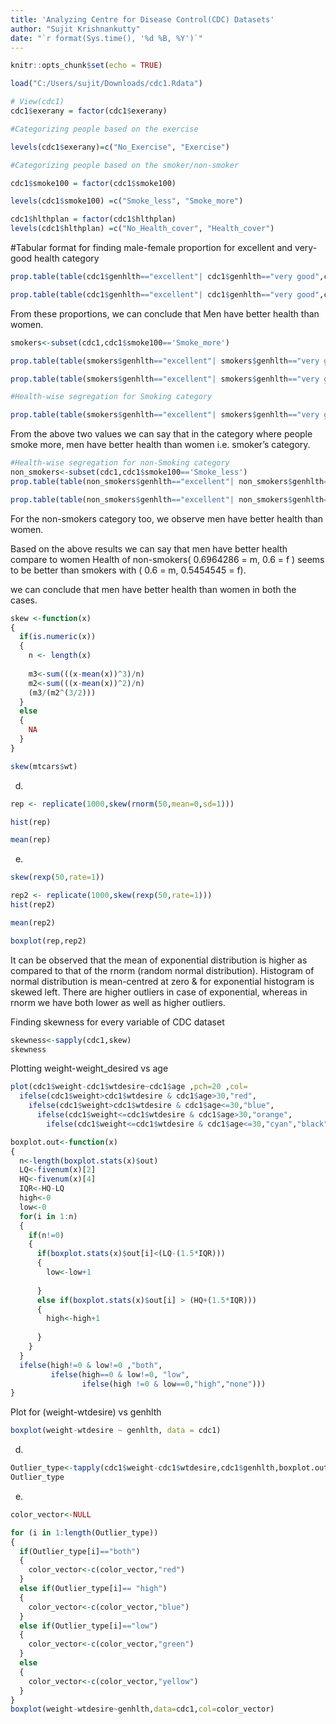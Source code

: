 ---
title: 'Analyzing Centre for Disease Control(CDC) Datasets'
author: "Sujit Krishnankutty"
date: "`r format(Sys.time(), '%d %B, %Y')`"
---

```{r setup, include=FALSE}
knitr::opts_chunk$set(echo = TRUE)
```



```{r}

load("C:/Users/sujit/Downloads/cdc1.Rdata")

# View(cdc1)
cdc1$exerany = factor(cdc1$exerany)

#Categorizing people based on the exercise

levels(cdc1$exerany)=c("No_Exercise", "Exercise")

#Categorizing people based on the smoker/non-smoker

cdc1$smoke100 = factor(cdc1$smoke100)

levels(cdc1$smoke100) =c("Smoke_less", "Smoke_more")

cdc1$hlthplan = factor(cdc1$hlthplan)
levels(cdc1$hlthplan) =c("No_Health_cover", "Health_cover")


```

#Tabular format for finding male-female proportion for excellent and very-good health category

```{r}
prop.table(table(cdc1$genhlth=="excellent"| cdc1$genhlth=="very good",cdc1$gender),2)

prop.table(table(cdc1$genhlth=="excellent"| cdc1$genhlth=="very good",cdc1$gender),2)[4]


```
From these proportions, we can conclude that Men have better health than women.

```{r}

smokers<-subset(cdc1,cdc1$smoke100=='Smoke_more')

prop.table(table(smokers$genhlth=="excellent"| smokers$genhlth=="very good",smokers$gender),2)

prop.table(table(smokers$genhlth=="excellent"| smokers$genhlth=="very good",smokers$gender),2)[2]
```
```{r}
#Health-wise segregation for Smoking category

prop.table(table(smokers$genhlth=="excellent"| smokers$genhlth=="very good",smokers$gender),2)[4]
```
From the above two values we can say that in the category where people smoke more, men have better health than women i.e. smoker's category.


```{r}
#Health-wise segregation for non-Smoking category
non_smokers<-subset(cdc1,cdc1$smoke100=='Smoke_less')
prop.table(table(non_smokers$genhlth=="excellent"| non_smokers$genhlth=="very good",non_smokers$gender),2)

prop.table(table(non_smokers$genhlth=="excellent"| non_smokers$genhlth=="very good",non_smokers$gender),2)[2]
```
For the non-smokers category too, we observe men have better health than women.




Based on the above results we can say that men have better health compare to women
Health of non-smokers( 0.6964286 = m, 0.6 = f ) seems to be better than smokers with ( 0.6 = m, 0.5454545 = f).

we can conclude that men have better health than women in both the cases.



```{r}
skew <-function(x)
{
  if(is.numeric(x))
  {
    n <- length(x)
    
    m3<-sum(((x-mean(x))^3)/n)
    m2<-sum(((x-mean(x))^2)/n)
    (m3/(m2^(3/2)))
  }
  else
  {
    NA
  }  
}
```


```{r}
skew(mtcars$wt)
```


d.
```{r}
rep <- replicate(1000,skew(rnorm(50,mean=0,sd=1)))

hist(rep)
```
```{r}
mean(rep)

```
e.
```{r}

skew(rexp(50,rate=1))

```

```{r}
rep2 <- replicate(1000,skew(rexp(50,rate=1)))
hist(rep2)
```

```{r}
mean(rep2)
```


```{r}
boxplot(rep,rep2)
```

It can be observed that the mean of exponential distribution is higher as compared to that of the rnorm (random normal distribution).
Histogram of normal distribution is mean-centred at zero & for exponential histogram is skewed left.
There are higher outliers in case of exponential, whereas in rnorm we have both lower as well as higher outliers.

Finding skewness for every variable of CDC dataset
```{r}

skewness<-sapply(cdc1,skew)
skewness

```

Plotting weight-weight_desired vs age

```{r}
plot(cdc1$weight-cdc1$wtdesire~cdc1$age ,pch=20 ,col=
  ifelse(cdc1$weight>cdc1$wtdesire & cdc1$age>30,"red",
    ifelse(cdc1$weight>cdc1$wtdesire & cdc1$age<=30,"blue",
      ifelse(cdc1$weight<=cdc1$wtdesire & cdc1$age>30,"orange",
        ifelse(cdc1$weight<=cdc1$wtdesire & cdc1$age<=30,"cyan","black")))), xlab = "Age", ylab = "Weight- Weight_desire")
```

```{r}
boxplot.out<-function(x)
{
  n<-length(boxplot.stats(x)$out)
  LQ<-fivenum(x)[2]
  HQ<-fivenum(x)[4]
  IQR<-HQ-LQ
  high<-0
  low<-0
  for(i in 1:n)
  {
    if(n!=0)
    {
      if(boxplot.stats(x)$out[i]<(LQ-(1.5*IQR)))
      {
        low<-low+1
        
      }
      else if(boxplot.stats(x)$out[i] > (HQ+(1.5*IQR)))
      {
        high<-high+1
      
      }
    }
  }
  ifelse(high!=0 & low!=0 ,"both",
         ifelse(high==0 & low!=0, "low",
                ifelse(high !=0 & low==0,"high","none")))
}
```

Plot for (weight-wtdesire) vs genhlth

```{r}
boxplot(weight-wtdesire ~ genhlth, data = cdc1)
```

d.
```{r}
Outlier_type<-tapply(cdc1$weight-cdc1$wtdesire,cdc1$genhlth,boxplot.out)
Outlier_type 

```

e.
```{r}
 
color_vector<-NULL

for (i in 1:length(Outlier_type))
{
  if(Outlier_type[i]=="both")
  {
    color_vector<-c(color_vector,"red")
  }
  else if(Outlier_type[i]== "high")
  {
    color_vector<-c(color_vector,"blue")
  }
  else if(Outlier_type[i]=="low")
  {
    color_vector<-c(color_vector,"green")
  }
  else
  {
    color_vector<-c(color_vector,"yellow")
  }
}
boxplot(weight-wtdesire~genhlth,data=cdc1,col=color_vector)
```




